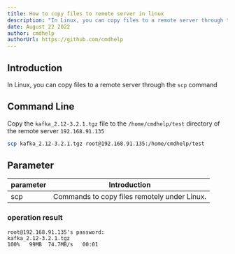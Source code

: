 ```yaml
---
title: How to copy files to remote server in linux
description: "In Linux, you can copy files to a remote server through the scp command"
date: August 22 2022
author: cmdhelp
authorUrl: https://github.com/cmdhelp
---
```

## Introduction
In Linux, you can copy files to a remote server through the `scp` command
## Command Line
Copy the `kafka_2.12-3.2.1.tgz` file to the `/home/cmdhelp/test` directory of the remote server `192.168.91.135`
```bash
scp kafka_2.12-3.2.1.tgz root@192.168.91.135:/home/cmdhelp/test
```
## Parameter
| parameter | Introduction                                                               |
| --------- | -------------------------------------------------------------------------- |
| scp   |Commands to copy files remotely under Linux.|
###  operation result
```
root@192.168.91.135's password:
kafka_2.12-3.2.1.tgz                                                                  100%   99MB  74.7MB/s   00:01
```
